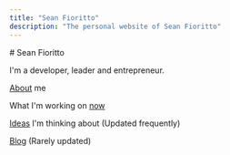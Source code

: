 ```yaml
---
title: "Sean Fioritto"
description: "The personal website of Sean Fioritto"
---
```


<div class="prose max-w-prose">
# Sean Fioritto

I'm a developer, leader and entrepreneur.

[About](/about) me

What I'm working on [now](/now)

[Ideas](/ideas) I'm thinking about (Updated frequently)

[Blog](/blog) (Rarely updated)
</div>
